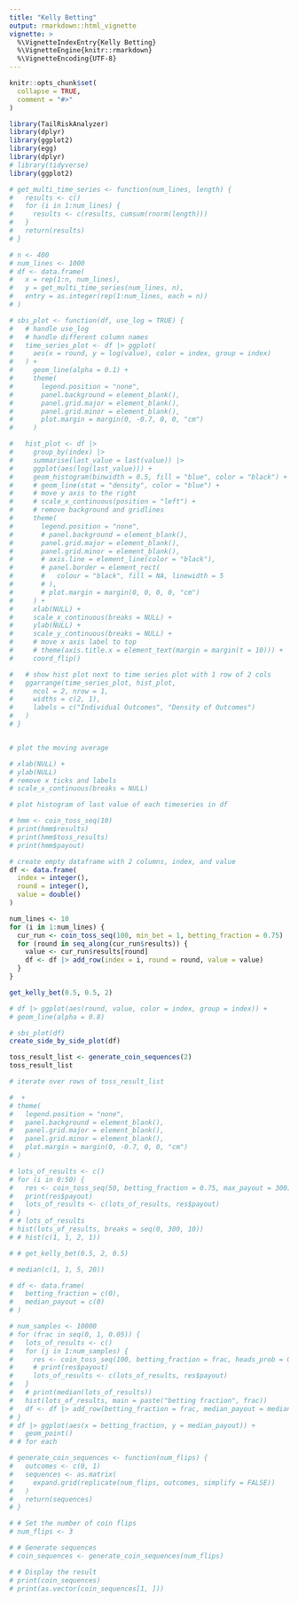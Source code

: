 ```yaml
---
title: "Kelly Betting"
output: rmarkdown::html_vignette
vignette: >
  %\VignetteIndexEntry{Kelly Betting}
  %\VignetteEngine{knitr::rmarkdown}
  %\VignetteEncoding{UTF-8}
---
```


```r
knitr::opts_chunk$set(
  collapse = TRUE,
  comment = "#>"
)
```

```r
library(TailRiskAnalyzer)
library(dplyr)
library(ggplot2)
library(egg)
library(dplyr)
# library(tidyverse)
library(ggplot2)
```

```r
# get_multi_time_series <- function(num_lines, length) {
#   results <- c()
#   for (i in 1:num_lines) {
#     results <- c(results, cumsum(rnorm(length)))
#   }
#   return(results)
# }

# n <- 400
# num_lines <- 1000
# df <- data.frame(
#   x = rep(1:n, num_lines),
#   y = get_multi_time_series(num_lines, n),
#   entry = as.integer(rep(1:num_lines, each = n))
# )

# sbs_plot <- function(df, use_log = TRUE) {
#   # handle use_log
#   # handle different column names
#   time_series_plot <- df |> ggplot(
#     aes(x = round, y = log(value), color = index, group = index)
#   ) +
#     geom_line(alpha = 0.1) +
#     theme(
#       legend.position = "none",
#       panel.background = element_blank(),
#       panel.grid.major = element_blank(),
#       panel.grid.minor = element_blank(),
#       plot.margin = margin(0, -0.7, 0, 0, "cm")
#     )

#   hist_plot <- df |>
#     group_by(index) |>
#     summarise(last_value = last(value)) |>
#     ggplot(aes(log(last_value))) +
#     geom_histogram(binwidth = 0.5, fill = "blue", color = "black") +
#     # geom_line(stat = "density", color = "blue") +
#     # move y axis to the right
#     # scale_x_continuous(position = "left") +
#     # remove background and gridlines
#     theme(
#       legend.position = "none",
#       # panel.background = element_blank(),
#       panel.grid.major = element_blank(),
#       panel.grid.minor = element_blank(),
#       # axis.line = element_line(color = "black"),
#       # panel.border = element_rect(
#       #   colour = "black", fill = NA, linewidth = 5
#       # ),
#       # plot.margin = margin(0, 0, 0, 0, "cm")
#     ) +
#     xlab(NULL) +
#     scale_x_continuous(breaks = NULL) +
#     ylab(NULL) +
#     scale_y_continuous(breaks = NULL) +
#     # move x axis label to top
#     # theme(axis.title.x = element_text(margin = margin(t = 10))) +
#     coord_flip()

#   # show hist plot next to time series plot with 1 row of 2 cols
#   ggarrange(time_series_plot, hist_plot,
#     ncol = 2, nrow = 1,
#     widths = c(2, 1),
#     labels = c("Individual Outcomes", "Density of Outcomes")
#   )
# }


# plot the moving average

# xlab(NULL) +
# ylab(NULL)
# remove x ticks and labels
# scale_x_continuous(breaks = NULL)

# plot histogram of last value of each timeseries in df
```

```r
# hmm <- coin_toss_seq(10)
# print(hmm$results)
# print(hmm$toss_results)
# print(hmm$payout)

# create empty dataframe with 2 columns, index, and value
df <- data.frame(
  index = integer(),
  round = integer(),
  value = double()
)

num_lines <- 10
for (i in 1:num_lines) {
  cur_run <- coin_toss_seq(100, min_bet = 1, betting_fraction = 0.75)
  for (round in seq_along(cur_run$results)) {
    value <- cur_run$results[round]
    df <- df |> add_row(index = i, round = round, value = value)
  }
}

get_kelly_bet(0.5, 0.5, 2)

# df |> ggplot(aes(round, value, color = index, group = index)) +
# geom_line(alpha = 0.8)

# sbs_plot(df)
create_side_by_side_plot(df)
```

```r
toss_result_list <- generate_coin_sequences(2)
toss_result_list

# iterate over rows of toss_result_list
```

```r
#  +
# theme(
#   legend.position = "none",
#   panel.background = element_blank(),
#   panel.grid.major = element_blank(),
#   panel.grid.minor = element_blank(),
#   plot.margin = margin(0, -0.7, 0, 0, "cm")
# )
```


```r
# lots_of_results <- c()
# for (i in 0:50) {
#   res <- coin_toss_seq(50, betting_fraction = 0.75, max_payout = 300)
#   print(res$payout)
#   lots_of_results <- c(lots_of_results, res$payout)
# }
# # lots_of_results
# hist(lots_of_results, breaks = seq(0, 300, 10))
# # hist(c(1, 1, 2, 1))

# # get_kelly_bet(0.5, 2, 0.5)

# median(c(1, 1, 5, 20))
```

```r
# df <- data.frame(
#   betting_fraction = c(0),
#   median_payout = c(0)
# )

# num_samples <- 10000
# for (frac in seq(0, 1, 0.05)) {
#   lots_of_results <- c()
#   for (j in 1:num_samples) {
#     res <- coin_toss_seq(100, betting_fraction = frac, heads_prob = 0.5, max_payout = 10000)
#     # print(res$payout)
#     lots_of_results <- c(lots_of_results, res$payout)
#   }
#   # print(median(lots_of_results))
#   hist(lots_of_results, main = paste("betting fraction", frac))
#   df <- df |> add_row(betting_fraction = frac, median_payout = median(lots_of_results))
# }
# df |> ggplot(aes(x = betting_fraction, y = median_payout)) +
#   geom_point()
# # for each
```


```r
# generate_coin_sequences <- function(num_flips) {
#   outcomes <- c(0, 1)
#   sequences <- as.matrix(
#     expand.grid(replicate(num_flips, outcomes, simplify = FALSE))
#   )
#   return(sequences)
# }

# # Set the number of coin flips
# num_flips <- 3

# # Generate sequences
# coin_sequences <- generate_coin_sequences(num_flips)

# # Display the result
# print(coin_sequences)
# print(as.vector(coin_sequences[1, ]))
```

